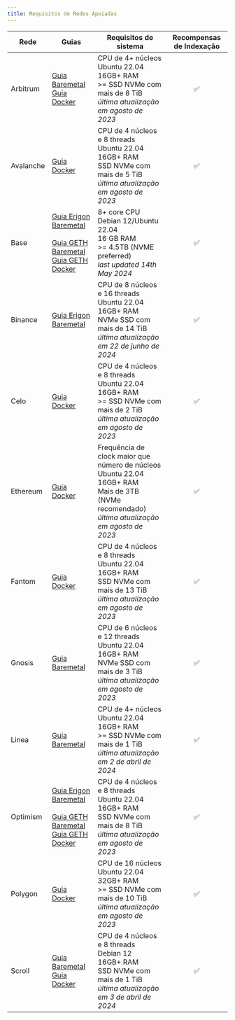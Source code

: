 ```yaml
---
title: Requisitos de Redes Apoiadas
---
```


| Rede      | Guias                                                                                                                                                                                                                                                                                            | Requisitos de sistema                                                                                                                                                | Recompensas de Indexação |
| --------- | ------------------------------------------------------------------------------------------------------------------------------------------------------------------------------------------------------------------------------------------------------------------------------------------------ | -------------------------------------------------------------------------------------------------------------------------------------------------------------------- | :----------------------: |
| Arbitrum  | [Guia Baremetal](https://docs.infradao.com/archive-nodes-101/arbitrum/baremetal)<br /> [Guia Docker](https://docs.infradao.com/archive-nodes-101/arbitrum/docker)                                                                                                                                | CPU de 4+ núcleos<br /> Ubuntu 22.04<br /> 16GB+ RAM<br /> >= SSD NVMe com mais de 8 TiB<br /> _última atualização em agosto de 2023_                                |             ✅            |
| Avalanche | [Guia Docker](https://docs.infradao.com/archive-nodes-101/avalanche/docker)                                                                                                                                                                                                                      | CPU de 4 núcleos e 8 threads<br /> Ubuntu 22.04<br /> 16GB+ RAM<br /> SSD NVMe com mais de 5 TiB<br /> _última atualização em agosto de 2023_                        |             ✅            |
| Base      | [Guia Erigon Baremetal](https://docs.infradao.com/archive-nodes-101/base/erigon/baremetal)<br /><br /> [Guia GETH Baremetal](https://docs.infradao.com/archive-nodes-101/base/geth/baremetal)<br /> [Guia GETH Docker](https://docs.infradao.com/archive-nodes-101/base/geth/docker)             | 8+ core CPU<br /> Debian 12/Ubuntu 22.04<br /> 16 GB RAM<br /> >= 4.5TB (NVME preferred)<br /> _last updated 14th May 2024_                                          |             ✅            |
| Binance   | [Guia Erigon Baremetal](https://docs.infradao.com/archive-nodes-101/binance/erigon/baremetal)                                                                                                                                                                                                    | CPU de 8 núcleos e 16 threads<br /> Ubuntu 22.04<br /> 16GB+ RAM<br /> NVMe SSD com mais de 14 TiB<br /> _última atualização em 22 de junho de 2024_                 |             ✅            |
| Celo      | [Guia Docker](https://docs.infradao.com/archive-nodes-101/celo/docker)                                                                                                                                                                                                                           | CPU de 4 núcleos e 8 threads<br /> Ubuntu 22.04<br /> 16GB+ RAM<br /> >= SSD NVMe com mais de 2 TiB<br /> _última atualização em agosto de 2023_                     |             ✅            |
| Ethereum  | [Guia Docker](https://docs.infradao.com/archive-nodes-101/ethereum/erigon/docker)                                                                                                                                                                                                                | Frequência de clock maior que número de núcleos<br /> Ubuntu 22.04<br /> 16GB+ RAM<br /> Mais de 3TB (NVMe recomendado)<br /> _última atualização em agosto de 2023_ |             ✅            |
| Fantom    | [Guia Docker](https://docs.infradao.com/archive-nodes-101/fantom/docker)                                                                                                                                                                                                                         | CPU de 4 núcleos e 8 threads<br /> Ubuntu 22.04<br /> 16GB+ RAM<br /> SSD NVMe com mais de 13 TiB<br /> _última atualização em agosto de 2023_                       |             ✅            |
| Gnosis    | [Guia Baremetal](https://docs.infradao.com/archive-nodes-101/gnosis/erigon/baremetal)                                                                                                                                                                                                            | CPU de 6 núcleos e 12 threads<br /> Ubuntu 22.04<br /> 16GB+ RAM<br /> NVMe SSD com mais de 3 TiB<br /> _última atualização em agosto de 2023_                       |             ✅            |
| Linea     | [Guia Baremetal](https://docs.infradao.com/archive-nodes-101/linea/baremetal)                                                                                                                                                                                                                    | CPU de 4+ núcleos<br /> Ubuntu 22.04<br /> 16GB+ RAM<br /> >= SSD NVMe com mais de 1 TiB<br /> _última atualização em 2 de abril de 2024_                            |             ✅            |
| Optimism  | [Guia Erigon Baremetal](https://docs.infradao.com/archive-nodes-101/optimism/erigon/baremetal)<br /><br /> [Guia GETH Baremetal](https://docs.infradao.com/archive-nodes-101/optimism/geth/baremetal)<br /> [Guia GETH Docker](https://docs.infradao.com/archive-nodes-101/optimism/geth/docker) | CPU de 4 núcleos e 8 threads<br /> Ubuntu 22.04<br /> 16GB+ RAM<br /> SSD NVMe com mais de 8 TiB<br /> _última atualização em agosto de 2023_                        |             ✅            |
| Polygon   | [Guia Docker](https://docs.infradao.com/archive-nodes-101/polygon/docker)                                                                                                                                                                                                                        | CPU de 16 núcleos<br /> Ubuntu 22.04<br /> 32GB+ RAM<br /> >= SSD NVMe com mais de 10 TiB<br /> _última atualização em agosto de 2023_                               |             ✅            |
| Scroll    | [Guia Baremetal](https://docs.infradao.com/archive-nodes-101/scroll/baremetal)<br /> [Guia Docker](https://docs.infradao.com/archive-nodes-101/scroll/docker)                                                                                                                                    | CPU de 4 núcleos e 8 threads<br /> Debian 12<br /> 16GB+ RAM<br /> SSD NVMe com mais de 1 TiB<br /> _última atualização em 3 de abril de 2024_                       |             ✅            |
